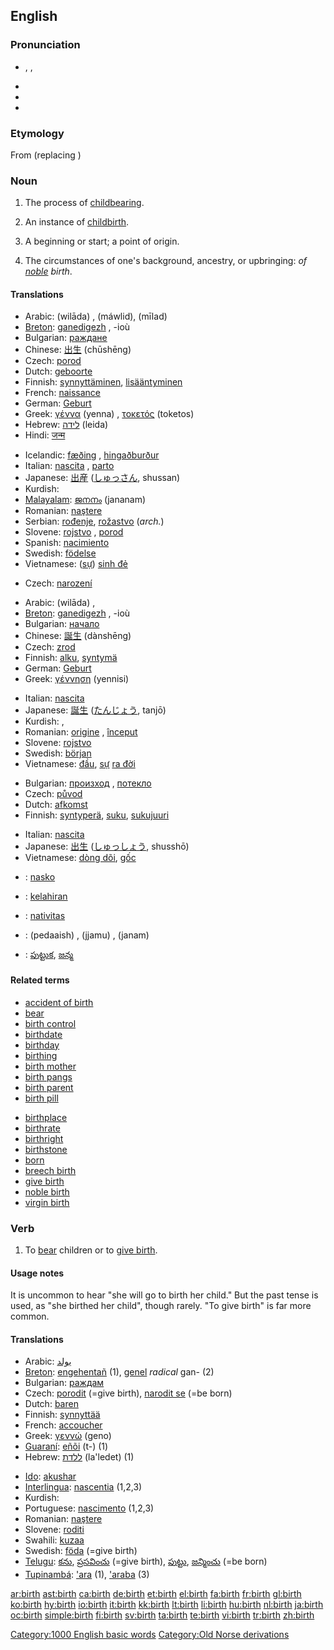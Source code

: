 {{wikipedia|birth (disambiguation)}}
==English==

===Pronunciation===
* {{enPR|bû(r)th}}, {{IPA|/bɜː(ɹ)θ/}}, {{SAMPA|/b3:(r)T/}}
* {{audio|en-us-birth.ogg|Audio (US)}}
* {{rhymes|ɜː(r)θ}}
* {{homophones|berth}}

===Etymology===
From {{etyl|non}} {{term|stern|lang=non}} (replacing {{etyl|ang}} {{term|gebyrd|lang=ang}})

===Noun===
{{wikipedia}}
{{en-noun|s|-}}

# {{uncountable}} The process of [[childbearing]].
# {{countable}} An instance of [[childbirth]].
# {{countable}} A beginning or start; a point of origin.
# {{uncountable}} The circumstances of one's background, ancestry, or upbringing: ''of [[noble]] birth''.

====Translations====
{{trans-top|process of childbearing}}
* Arabic: {{Arab|[[ولادة]]}} (wilāda) {{f}}, {{Arab|[[مولد]]}} (máwlid), {{Arab|[[ميلاد]]}} (mīlad)
* [[Breton]]: [[ganedigezh]] {{f}}, -ioù {{p}}
* Bulgarian: [[раждане]] {{n}}
* Chinese: [[出生]] (chūshēng)
* Czech: [[porod]] {{m}}
* Dutch: [[geboorte]] {{f}}
* Finnish: [[synnyttäminen]], [[lisääntyminen]]
* French: [[naissance]] {{f}}
* German: [[Geburt]] {{f}}
* Greek: [[γέννα]] (yenna) {{f}}, [[τοκετός]] (toketos) {{m}}
* Hebrew: [[לידה]] (leida) {{f}}
* Hindi: [[जन्म]] {{m}}
{{trans-mid}}
* Icelandic: [[fæðing]] {{f}}, [[hingaðburður]] {{m}}
* Italian: [[nascita]] {{f}}, [[parto]] {{m}}
* Japanese: [[出産]] ([[しゅっさん]], shussan)
* Kurdish: {{KUchar|[[له‌دایکبوون]]}}
* [[Malayalam]]: [[ജനനം]] (jananam)
* Romanian: [[naştere]] {{f}}
* Serbian: [[rođenje]], [[rožastvo]] (''arch.'')
* Slovene: [[rojstvo]] {{n}}, [[porod]] {{m}}
* Spanish: [[nacimiento]] {{m}}
* Swedish: [[födelse]] {{c}}
* Vietnamese: ([[sự]]) [[sinh đẻ]]
{{trans-bottom}}

{{trans-top|instance of childbirth}}
* Czech: [[narození]] {{n}}
{{trans-mid}}
{{trans-bottom}}

{{trans-top|beginning or start; a point of origin}}
* Arabic: {{Arab|[[ولادة]]}} (wilāda) {{f}}, {{Arab|[[بداية]]}} {{f}}
* [[Breton]]: [[ganedigezh]] {{f}}, -ioù {{p}}
* Bulgarian: [[начало]] {{n}}
* Chinese: [[誕生]] (dànshēng)
* Czech: [[zrod]] {{m}}
* Finnish: [[alku]], [[syntymä]]
* German: [[Geburt]] {{f}}
* Greek: [[γέννηση]] (yennisi) {{f}}
{{trans-mid}}
* Italian: [[nascita]] {{f}}
* Japanese: [[誕生]] ([[たんじょう]], tanjō)
* Kurdish: {{KUchar|[[سه‌ره‌تا]]}}, {{KUchar|[[له‌دایکبوون]]}}
* Romanian: [[origine]] {{f}}, [[început]] {{n}}
* Slovene: [[rojstvo]] {{n}}
* Swedish: [[början]] {{c}}
* Vietnamese: [[đầu]], [[sự]] [[ra đời]]
{{trans-bottom}}

{{trans-top|circumstances of one's background}}
* Bulgarian: [[произход]] {{m}}, [[потекло]] {{n}}
* Czech: [[původ]] {{m}}
* Dutch: [[afkomst]] {{f}}
* Finnish: [[syntyperä]], [[suku]], [[sukujuuri]]
{{trans-mid}}
* Italian: [[nascita]] {{f}}
* Japanese: [[出生]] ([[しゅっしょう]], shusshō)
* Vietnamese: [[dòng dõi]], [[gốc]]
{{trans-bottom}}

{{checktrans-top}}
* {{ttbc|Ido}}: [[nasko]]
* {{ttbc|Indonesian}}: [[lahir|kelahiran]]
* {{ttbc|Latin}}: [[nativitas]] {{f}}
{{trans-mid}}
* {{ttbc|Sindhi}}: {{SDchar|[[پيدائِش]]}} (pedaaish) {{f}}, {{SDchar|[[ڄَمُ]]}} (jjamu) {{m}}, {{SDchar|[[جَنَمُ]]}} (janam) {{m}}
* {{ttbc|Telugu}}: [[పుట్టుక]], [[జన్మ]]
{{trans-bottom}}

====Related terms====
{{rel-top}}
* [[accident of birth]]
* [[bear]]
* [[birth control]]
* [[birthdate]]
* [[birthday]]
* [[birthing]]
* [[birth mother]]
* [[birth pangs]]
* [[birth parent]]
* [[birth pill]]
{{rel-mid}}
* [[birthplace]]
* [[birthrate]]
* [[birthright]]
* [[birthstone]]
* [[born]]
* [[breech birth]]
* [[give birth]]
* [[noble birth]]
* [[virgin birth]]
{{rel-bottom}}

===Verb===
{{en-verb}}

# {{regional}} To [[bear]] children or to [[give birth]].

====Usage notes====
It is uncommon to hear "she will go to birth her child."  But the past tense is used, as "she birthed her child", though rarely. "To give birth" is far more common.

====Translations====
{{trans-top|to birth}}
* Arabic: [[يولد]]
* [[Breton]]: [[engehentañ]] (1), [[genel]] ''radical'' gan- (2)
* Bulgarian: [[раждам]]
* Czech: [[porodit]] (=give birth), [[narodit se]] (=be born)
* Dutch: [[baren]]
* Finnish: [[synnyttää]]
* French: [[accoucher]]
* Greek: [[γεννώ]] (geno)
* [[Guaraní]]: [[eñõi]] (t-) (1)
* Hebrew: [[ללדת]] (la'ledet) (1)
{{trans-mid}}
* [[Ido]]: [[akushar]]
* [[Interlingua]]: [[nascentia]] (1,2,3)
* Kurdish: {{KUchar|[[مناڵبوون]]}}
* Portuguese: [[nascimento]] {{m}} (1,2,3)
* Romanian: [[naştere]] {{f}}
* Slovene: [[roditi]]
* Swahili: [[kuzaa]]
* Swedish: [[föda]] (=give birth)
* [[Telugu]]: [[కను]], [[ప్రసవించు]] (=give birth), [[పుట్టు]], [[జన్మించు]] (=be born)
* [[Tupinambá]]: [['ara]] (1), [['araba]] (3)
{{trans-bottom}}

[[Category:1000 English basic words]]
[[Category:Old Norse derivations]]

[[ar:birth]]
[[ast:birth]]
[[ca:birth]]
[[de:birth]]
[[et:birth]]
[[el:birth]]
[[fa:birth]]
[[fr:birth]]
[[gl:birth]]
[[ko:birth]]
[[hy:birth]]
[[io:birth]]
[[it:birth]]
[[kk:birth]]
[[lt:birth]]
[[li:birth]]
[[hu:birth]]
[[nl:birth]]
[[ja:birth]]
[[oc:birth]]
[[simple:birth]]
[[fi:birth]]
[[sv:birth]]
[[ta:birth]]
[[te:birth]]
[[vi:birth]]
[[tr:birth]]
[[zh:birth]]